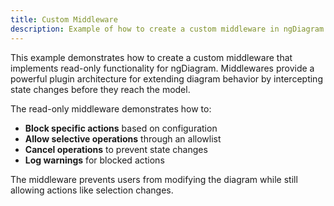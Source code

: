 ```yaml
---
title: Custom Middleware
description: Example of how to create a custom middleware in ngDiagram
---
```



This example demonstrates how to create a custom middleware that implements read-only functionality for ngDiagram. Middlewares provide a powerful plugin architecture for extending diagram behavior by intercepting state changes before they reach the model.

The read-only middleware demonstrates how to:

- **Block specific actions** based on configuration
- **Allow selective operations** through an allowlist
- **Cancel operations** to prevent state changes
- **Log warnings** for blocked actions

The middleware prevents users from modifying the diagram while still allowing actions like selection changes.

<ReadonlyMiddleware />

<ExampleViewer dirName="readonly-middleware" />
